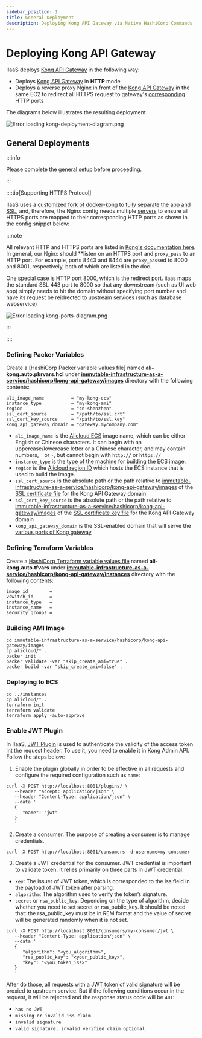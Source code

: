 ```yaml
---
sidebar_position: 1
title: General Deployment
description: Deploying Kong API Gateway via Native HashiCorp Commands
---
```


[//]: # (Copyright 2024 Paion Data. All rights reserved.)

[//]: # (Licensed under the Apache License, Version 2.0 &#40;the "License"&#41;;)
[//]: # (you may not use this file except in compliance with the License.)
[//]: # (You may obtain a copy of the License at)

[//]: # (    http://www.apache.org/licenses/LICENSE-2.0)

[//]: # (Unless required by applicable law or agreed to in writing, software)
[//]: # (distributed under the License is distributed on an "AS IS" BASIS,)
[//]: # (WITHOUT WARRANTIES OR CONDITIONS OF ANY KIND, either express or implied.)
[//]: # (See the License for the specific language governing permissions and)
[//]: # (limitations under the License.)


Deploying Kong API Gateway
==========================

IIaaS deploys [Kong API Gateway] in the following way:

- Deploys [Kong API Gateway] in **HTTP** mode
- Deploys a reverse proxy Nginx in front of the [Kong API Gateway] in the same EC2 to redirect all HTTPS request to
  gateway's [corresponding][Kong gateway - various ports] HTTP ports

The diagrams below illustrates the resulting deployment

![Error loading kong-deployment-diagram.png](img/kong-deployment-diagram.png)

General Deployments
-------------------

:::info

Please complete the [general setup](../setup#setup) before proceeding.

:::

::::tip[Supporting HTTPS Protocol]

IIaaS uses a [customized fork of docker-kong](https://github.com/paion-data/docker-kong) to
[fully separate the app and SSL](https://github.com/QubitPi/docker-kong/pull/1), and, therefore, the Nginx config needs
multiple [servers](https://www.nginx.com/resources/wiki/start/topics/examples/server_blocks/)
to ensure all HTTPS ports are mapped to their corresponding HTTP ports as shown in the config snippet below:

:::note

All relevant HTTP and HTTPS ports are listed in [Kong's documentation here][Kong gateway - various ports]. In general,
our Nginx should **listen on an HTTPS port and `proxy_pass` to an HTTP port. For example, ports 8443 and 8444 are
`proxy_pass`ed to 8000 and 8001, respectively, both of which are listed in the doc.

One special case is HTTP port 8000, which is the redirect port. iiaas maps the standard SSL 443 port to 8000 so that any
downstream (such as UI web app) simply needs to hit the domain without specifying port number and have its request be
reidrected to upstream services (such as database webservice)

![Error loading kong-ports-diagram.png](img/kong-ports-diagram.png)

:::

::::

### Defining Packer Variables

Create a [HashiCorp Packer variable values file] named **ali-kong.auto.pkrvars.hcl** under
**[immutable-infrastructure-as-a-service/hashicorp/kong-api-gateway/images]** directory with the following contents:

```hcl title="immutable-infrastructure-as-a-service/hashicorp/kong-api-gateway/images/ali-kong.auto.pkrvars.hcl"
ali_image_name          = "my-kong-ecs"
instance_type           = "my-kong-ami"
region                  = "cn-shenzhen"
ssl_cert_source         = "/path/to/ssl.crt"
ssl_cert_key_source     = "/path/to/ssl.key"
kong_api_gateway_domain = "gateway.mycompany.com"
```

- `ali_image_name` is the [Alicloud ECS] image name, which can be either English or Chinese characters. It can begin
  with an uppercase/lowercase letter or a Chinese character, and may contain numbers, `_` or `-`, but cannot begin with
  `http://` or `https://`
- `instance_type` is the [type of the machine][Alicloud ECS instance type] for building the ECS image.
- `region` is the [Alicloud region ID][Alicloud region] which hosts the ECS instance that is used to build the image.
- `ssl_cert_source` is the absolute path or the path relative to
  [immutable-infrastructure-as-a-service/hashicorp/kong-api-gateway/images] of the
  [SSL certificate file](../setup#ssl) for the Kong API Gateway domain
- `ssl_cert_key_source` is the absolute path or the path relative to
  [immutable-infrastructure-as-a-service/hashicorp/kong-api-gateway/images] of the
  [SSL certificate key file](../setup#ssl) for the Kong API Gateway domain
- `kong_api_gateway_domain` is the SSL-enabled domain that will serve the
  [various ports of Kong gateway][Kong gateway - various ports]

### Defining Terraform Variables

Create a [HashiCorp Terraform variable values file] named **ali-kong.auto.tfvars** under
**[immutable-infrastructure-as-a-service/hashicorp/kong-api-gateway/instances]** directory with the following contents:

```hcl title="immutable-infrastructure-as-a-service/hashicorp/kong-api-gateway/instances/ali-kong.auto.tfvars"
image_id        =
vswitch_id      =
instance_type   =
instance_name   =
security_groups =
```

### Building AMI Image

```console
cd immutable-infrastructure-as-a-service/hashicorp/kong-api-gateway/images
cp alicloud/* .
packer init .
packer validate -var "skip_create_ami=true" .
packer build -var "skip_create_ami=false" .
```

### Deploying to ECS

```console
cd ../instances
cp alicloud/* .
terraform init
terraform validate
terraform apply -auto-approve
```

### Enable JWT Plugin

In IIaaS, [JWT Plugin] is used to authenticate the validity of the access token int the request header. To use it, you
need to enable it in Kong Admin API. Follow the steps below:

1. Enable the plugin globally in order to be effective in all requests and configure the required configuration
   such as `name`:

```console
curl -X POST http://localhost:8001/plugins/ \
   --header "accept: application/json" \
   --header "Content-Type: application/json" \
   --data '
   {
      "name": "jwt"
   }
   '
```

2. Create a consumer. The purpose of creating a consumer is to manage credentials.

```console
curl -X POST http://localhost:8001/consumers -d username=my-consumer
```

3. Create a JWT credential for the consumer. JWT credential is important to validate token. It relies primarily on
three parts in JWT credential:

- `key`: The issuer of JWT token, which is corresponded to the iss field in the payload of JWT token after parsing.
- `algorithm`: The algorithm used to verify the token’s signature.
- `secret` or `rsa_public_key`: Depending on the type of algorithm, decide whether you need to set secret or
rsa_public_key. It should be noted that: the rsa_public_key must be in REM format and the value of secret will be
generated randomly when it is not set.

```console
curl -X POST http://localhost:8001/consumers/my-consumer/jwt \
   --header "Content-Type: application/json" \
   --data '
   {
      "algorithm": "<you_algorithm>", 
      "rsa_public_key": "<your_public_key>",
      "key": "<you_token_iss>"
   }
   '
```

After do those, all requests with a JWT token of valid signature will be proxied to upstream service.
But if the following conditions occur in the request, it will be rejected and the response status code will be `401`:

- `has no JWT`
- `missing or invalid iss claim`
- `invalid signature`
- `valid signature, invalid verified claim optional`

[Alicloud ECS]: https://www.alibabacloud.com/product/ecs
[Alicloud ECS instance type]: https://www.alibabacloud.com/help/doc-detail/25378.htm
[Alicloud region]: https://www.alibabacloud.com/help/en/cloud-migration-guide-for-beginners/latest/regions-and-zones

[AWS AMI]: https://docs.aws.amazon.com/AWSEC2/latest/UserGuide/AMIs.html
[AWS EC2 instance type]: https://aws.amazon.com/ec2/instance-types/
[AWS regions]: https://docs.aws.amazon.com/AmazonRDS/latest/UserGuide/Concepts.RegionsAndAvailabilityZones.html#Concepts.RegionsAndAvailabilityZones.Availability
[AWS Security Group]: https://docs.aws.amazon.com/vpc/latest/userguide/vpc-security-groups.html

[HashiCorp Terraform variable values file]: https://developer.hashicorp.com/terraform/language/values/variables#variable-definitions-tfvars-files

[immutable-infrastructure-as-a-service/hashicorp/kong-api-gateway/images]: https://github.com/paion-data/immutable-infrastructure-as-a-service/tree/master/hashicorp/kong-api-gateway/images
[immutable-infrastructure-as-a-service/hashicorp/kong-api-gateway/instances]: https://github.com/paion-data/immutable-infrastructure-as-a-service/tree/master/hashicorp/kong-api-gateway/instances

[Kong API Gateway]: https://github.com/paion-data/docker-kong
[Kong manager UI]: https://docs.konghq.com/gateway/latest/kong-manager/
[Kong gateway - various ports]: https://docs.konghq.com/gateway/latest/production/networking/default-ports/

[JWT Plugin]: https://docs.konghq.com/hub/kong-inc/jwt/
